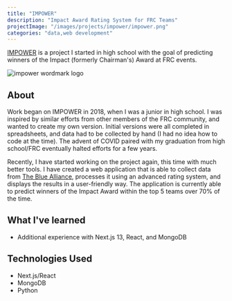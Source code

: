 ```yaml
---
title: "IMPOWER"
description: "Impact Award Rating System for FRC Teams"
projectImage: "/images/projects/impower/impower.png"
categories: "data,web development"
---
```


[IMPOWER](https://impower.drewbeamer.io/) is a project I started in high school with the goal of
predicting winners of the Impact (formerly Chairman's) Award at FRC events.

<Image
  src="/images/projects/impower/impower.png"
  alt="impower wordmark logo"
  width={720}
  height={480}
/>

## About

Work began on IMPOWER in 2018, when I was a junior in high school. I was inspired by similar efforts from
other members of the FRC community, and wanted to create my own version. Initial versions were all completed
in spreadsheets, and data had to be collected by hand (I had no idea how to code at the time). The advent of
COVID paired with my graduation from high school/FRC eventually halted efforts for a few years.

Recently, I have started working on the project again, this time with much better tools. I have created a
web application that is able to collect data from [The Blue Alliance](https://thebluealliance.com), processes
it using an advanced rating system, and displays the results in a user-friendly way. The application is currently
able to predict winners of the Impact Award within the top 5 teams over 70% of the time.

## What I've learned

- Additional experience with Next.js 13, React, and MongoDB

## Technologies Used

- Next.js/React
- MongoDB
- Python
